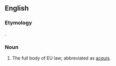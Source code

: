 ==English==

===Etymology===
{{borrowing|fr|lang=en}}.

===Noun===
{{en-noun|?|head=[[acquis#French|acquis]] [[communautaire#French|communautaire]]}}

# The full body of EU law; abbreviated as [[acquis]].